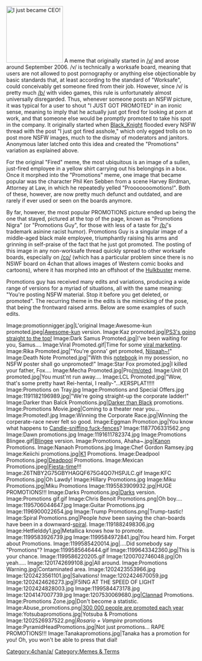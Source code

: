 [[Image:promotionnigger.jpg|thumb|right|150px|I just became CEO!]]
A meme that originally started in [[/v/]] and arose around September 2006. /v/ is technically a worksafe board, meaning that users are not allowed to post pornography or anything else objectionable by basic standards that, at least according to the standard of "Worksafe", could conceivably get someone fired from their job. However, since /v/ is pretty much [[/b/]] with video games, this rule is unfortunately almost universally disregarded. Thus, whenever someone posts an NSFW picture, it was typical for a user to shout "I JUST GOT PROMOTED" in an ironic sense, meaning to imply that he actually just got fired for looking at porn at work, and that someone else would be promptly promoted to take his spot in the company. It originally started when [[Black Knight|Black_Knight]] flooded every NSFW thread with the post "I just got fired asshole," which only egged trolls on to post more NSFW images, much to the dismay of moderators and janitors. Anonymous later latched onto this idea and created the "Promotions" variation as explained above.

For the original "Fired" meme, the most ubiquitous is an image of a sullen, just-fired employee in a yellow shirt carrying out his belongings in a box. Once it morphed into the "Promotions" meme, one image that became popular was the character Phil Ken Sebben from a scene Harvey Birdman, Attorney at Law, in which he repeatedly yelled "Prooooooomotions!". Both of these, however, are now pretty much defunct and outdated, and are rarely if ever used or seen on the boards anymore.

By far, however, the most popular PROMOTIONS picture ended up being the one that stayed, pictured at the top of the page, known as "Promotions Nigra" (or "Promotions Guy", for those with less of a taste for [[/b/]]'s trademark asinine racist humor). Promotions Guy is a singular image of a middle-aged black male employee, triumphantly raising his arms and grinning in self-praise of the fact that he just got promoted. The posting of this image in any non-worksafe thread quickly spread to other worksafe boards, especially on [[/co/]] (which has a particular problem since there is no NSWF board on 4chan that allows images of Western comic books and cartoons), where it has morphed into an offshoot of the [[/co/#Hulkbuster|Hulkbuster]] meme.

Promotions guy has received many edits and variations, producing a wide range of versions for a myriad of situations, all with the same meaning: "You're posting NSFW material. Stop it before you get deleted, or promoted". The recurring theme in the edits is the mimicking of the pose, that being the frontward raised arms. Below are some examples of such edits.

<gallery>
Image:promotionnigger.jpg|L'original
Image:Awesome-kun promoted.jpeg|[[Lucky Star#Awesome-kun|Awesome-kun]] version.
Image:Kaz promoted.jpg|[[/v/#599 US DOLLARS|PS3's going straight to the top!]]
Image:Dark Samus Promoted.jpg|I've been waiting for you, Samus....
Image:Viral Promoted.gif|Time for some [[The Melancholy of Haruhi Suzumiya#Viral Marketing|viral marketing]].
Image:Rika Promoted.jpg|"You're gonna' get promoted, [[Higurashi no Naku Koro ni|Niipaah~!]]"
Image:Death Note Promoted.jpg|"With this [[Death Note|notebook]] in my posession, no NSFW poster shall go unpromoted!"
Image:Star Fox promoted.jpg|I killed your father, Fox....
Image:Mecha Promoted.jpg|Pro[[/m/]]oted.
Image:Unit 01 promoted.jpg|You must'nt run away....
Image:LCL Promoted.jpg|"Wow, that's some pretty hawt Rei-hentai, I really-"...KERSPLAT!!!!!
Image:Promotions on Tray.jpg
Image:Promotions and Special Offers.jpg
Image:1191182196989.jpg|"We're going straight-up the corporate ladder!"
Image:Darker than Balck Promotions.jpg|[[/a/#NOW I'VE LOST IT|Darker than Black]] promotions.
Image:Promotions Movie.jpeg|Coming to a theater near you...
Image:Promoted!.jpg
Image:Winning the Corporate Race.jpg|Winning the corperate-race never felt so good.
Image:Eggman Promotion.jpg|You know what happens to [[/v/#Sonic Edits|Candle-sniffing fuck-fences]]?
Image:1187706331562.png
Image:Dawn promotions.jpg
Image:1191611782374.jpg
Image:Promotions Blingee.gif|[[/v/#Blingee|Blingee]] version.
Image:Promotions, Ahaha~.jpg|[[Kanon]] Promotions.
Image:Nanaoh Promotions.jpg
Image:Chef Gordon Ramsey.jpg
Image:Keiichi promotions.jpg|[[Higurashi no Naku Koro ni|K1]] Promotions.
Image:Deadpool Promotions.jpeg|[[/co/#Deadpool|Deadpool]] Promotions.
Image:Mexican Promotions.jpeg|[[Higurashi no Naku Koro ni#Casey & Friends|Fiesta-time]]!!!
Image:Z6TNBY2G75GBYHAGQF675G4QO7HSPJLC.gif
Image:KFC Promotions.jpg|Oh Lawdy!
Image:Hillary Promotions.jpg
Image:Miku Promotions.jpg|Miku Promotions
Image:1195583909932.jpg|HUGE PROMOTIONS!!!
Image:Darks Promotions.jpg|[[Darks]] version.
Image:Promotions gif.gif
Image:Chris Benoit Promotions.png|Oh boy....
Image:1195706044647.jpg
Image:Guitar Promotions.jpg
Image:1196900022654.jpg
Image:Trump Promotions.png|Trump-tastic!
Image:Spiral Promotions.png|People ''have'' been saying the chan-boards have been in a downward-[[Tengen Toppa Gurren-Lagann|spiral]].
Image:1191882498306.jpg
Image:Hetfielddy1.jpg|Metallica knows how to promote.
Image:1199583926739.jpg
Image:1199584972841.jpg|You heard him. Forget about Promotions.
Image:1199585420014.jpg|....Did somebody say "Promotions"?
Image:1199585646444.gif
Image:1199643342360.jpg|This is your chance.
Image:1199586220205.gif
Image:1200702746048.jpg|Oh yeah.....
Image:1201742699108.jpg|All around.
Image:Promotions Warning.jpg|Contaminated area.
Image:1202423553966.jpg
Image:1202423561101.jpg|Salvations!
Image:1202424670059.jpg
Image:1202424626273.jpg|F5ING AT THE SPEED OF LIGHT
Image:1202424828003.jpg
Image:1199584473178.jpg
Image:1204147007739.jpg
Image:1207530069680.jpg|[[Clannad]] Promotions.
Image:Promotions Zone.jpg|Don't become a statistic.
Image:Abuse_promotions.png|[[Abuse hand|300 000 people are promoted each year]]
Image:Yotsubapromotions.jpg|Yotsuba & Promotions
Image:1202526937522.png|''Rosario + Vampire'' promotions
Image:PyramidHeadPromotions.jpg|Not just promotions... RAPE PROMOTIONS!!!
Image:Tanakapromotions.jpg|Tanaka has a promotion for you! Oh, you won't be able to press that dial!
</gallery>

[[Category:4chan/a/]][[Category:Memes & Terms]]